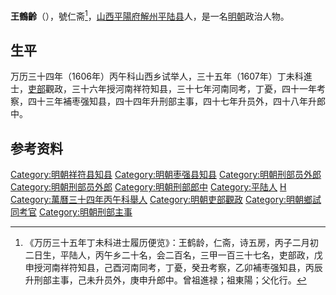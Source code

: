 '''王鶴齡'''（{{bd|？||？||}}），號仁斋<ref>《万历三十五年丁未科进士履历便览》：王鹤龄，仁斋，诗五房，丙子二月初二日生，平陆人，丙午乡二十名，会二百名，三甲一百三十七名，吏部政，戊申授河南祥符知县，己酉河南同考，丁憂，癸丑考察，乙卯補枣强知县，丙辰升刑部主事，己未升员外，庚申升郎中。曾祖進禄；祖東陽；父化行。</ref>，[[山西|山西]][[平陽府|平陽府]][[解州|解州]][[平陆县|平陆县]]人，是一名[[明朝|明朝]]政治人物。
 
== 生平 ==
万历三十四年（1606年）丙午科山西乡试举人，三十五年（1607年）丁未科進士，[[吏部|吏部]]觀政，三十六年授河南祥符知县，三十七年河南同考，丁憂，四十一年考察，四十三年補枣强知县，四十四年升刑部主事，四十七年升员外，四十八年升郎中。
 
==参考资料==
{{reflist}}

{{start box}}
{{s-off}}
{{s-before|[[王復興_(萬曆進士)|王復興]]<br>}}
{{s-title|明朝祥符县知县|1608年—1611年}}
{{s-after|[[张鲤_(万历进士)|张鲤]]<br>}}
{{end box}}

{{明朝人物小作品}}
{{萬曆三十五年丁未科殿試金榜}}
[[Category:明朝祥符县知县|Category:明朝祥符县知县]]
[[Category:明朝枣强县知县|Category:明朝枣强县知县]]
[[Category:明朝刑部员外郎|Category:明朝刑部员外郎]]
[[Category:明朝刑部员外郎|Category:明朝刑部员外郎]]
[[Category:明朝刑部郎中|Category:明朝刑部郎中]]
[[Category:平陆人|Category:平陆人]]
[[Category:王姓|H]]
[[Category:萬曆三十四年丙午科舉人|Category:萬曆三十四年丙午科舉人]]
[[Category:明朝吏部觀政|Category:明朝吏部觀政]]
[[Category:明朝鄉試同考官|Category:明朝鄉試同考官]]
[[Category:明朝刑部主事|Category:明朝刑部主事]]
